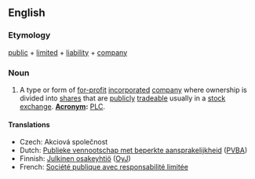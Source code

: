==English==

===Etymology===
[[public]] + [[limited]] + [[liability]] + [[company]]
===Noun===
{{infl|en|noun}}
# A type or form of [[for-profit]] [[incorporated]] [[company]] where ownership is divided into [[share]]s that are [[publicly]] [[trade]]able usually in a [[stock exchange]].  '''[[acronym|Acronym]]:''' [[PLC]].

====Translations====
*Czech: Akciová společnost
*Dutch: [[Publieke vennootschap met beperkte aansprakelijkheid]] ([[PVBA]])
*Finnish: [[Julkinen osakeyhtiö]] ([[OyJ]])
*French: [[Société publique avec responsabilité limitée]]